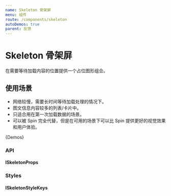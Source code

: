 ```yaml
---
name: Skeleton 骨架屏
menu: 组件
route: /components/skeleton
autoDemos: true
parent: 反馈
---
```


# Skeleton 骨架屏

在需要等待加载内容的位置提供一个占位图形组合。

## 使用场景

- 网络较慢，需要长时间等待加载处理的情况下。
- 图文信息内容较多的列表/卡片中。
- 只适合用在第一次加载数据的场景。
- 可以被 Spin 完全代替，但是在可用的场景下可以比 Spin 提供更好的视觉效果和用户体验。

{Demos}

### API

#### ISkeletonProps

<Props propsName="ISkeletonProps" />

### Styles

#### ISkeletonStyleKeys

<Styles typeName="ISkeletonStyleKeys" componentName="skeleton" />
